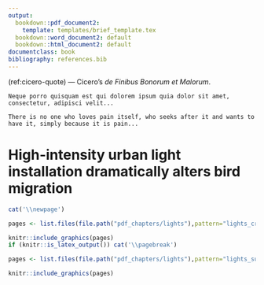 ```yaml
---
output:
  bookdown::pdf_document2:
    template: templates/brief_template.tex
  bookdown::word_document2: default
  bookdown::html_document2: default
documentclass: book
bibliography: references.bib
---
```


(ref:cicero-quote) --- Cicero's *de Finibus Bonorum et Malorum*.

```block
Neque porro quisquam est qui dolorem ipsum quia dolor sit amet, consectetur, adipisci velit...

There is no one who loves pain itself, who seeks after it and wants to have it, simply because it is pain...
```

<!-- 
Notes for adding an opening quote in PDF output:
i) add the reference for the quote with the chunk option quote_author="my author name",
ii) include=knitr::opts_knit$get('rmarkdown.pandoc.to') == 'latex' means that these quotes are only included when output is latex (in HTML output, it would appear by the end of the previous page)
iii) You can't use markdown syntax inside chunk options, so if you want to e.g. italicise a book name in the quote reference use a 'text reference': Create a named piece of text with '(ref:label-name) My text', then link to this in the chunk option with quote_author='(ref:label-name)'
-->

# High-intensity urban light installation dramatically alters bird migration {#high-intensity-lights}
\chaptermark{Light pollution alters bird migration}

\begin{flushright}
\textbf{\textit{PNAS} 114:11175--11180 (2017)}
\end{flushright}

<!--
The {#rmd-basics} text after the chapter declaration will allow us to link throughout the document back to the beginning of this chapter. Reference labels will automatically be generated if you don't specify them, as the lowercase title with spaces replaced by hypens (e.g. r-markdown-basics). Look for the reference to this label at the beginning of the next chapter.
-->


```r
cat('\\newpage')
```

```r
pages <- list.files(file.path("pdf_chapters/lights"),pattern="lights_crop_Part",full.names = T)

knitr::include_graphics(pages)  
if (knitr::is_latex_output()) cat('\\pagebreak')
```

```r
pages <- list.files(file.path("pdf_chapters/lights"),pattern="lights_supp_crop_Part",full.names = T)

knitr::include_graphics(pages)  
```